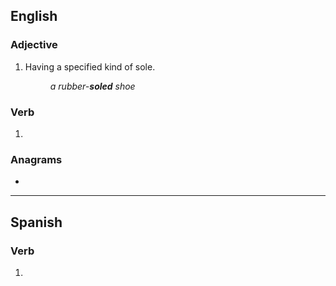 ==English==

===Adjective===
{{en-adj|-}}

# {{lb|en|in combination}} Having a specified kind of sole.
#: ''a rubber-'''soled''' shoe''

===Verb===
{{head|en|verb form}}

# {{en-past of|sole}}

===Anagrams===
* {{anagrams|en|Delos|OLEDs|doles|dosel|lodes|losed}}

----

==Spanish==

===Verb===
{{head|es|verb form}}

# {{es-verb form of|soler|ending=-er|mood=imperative|number=p|person=2|formal=n|sense=affirmative|region=Spain}}